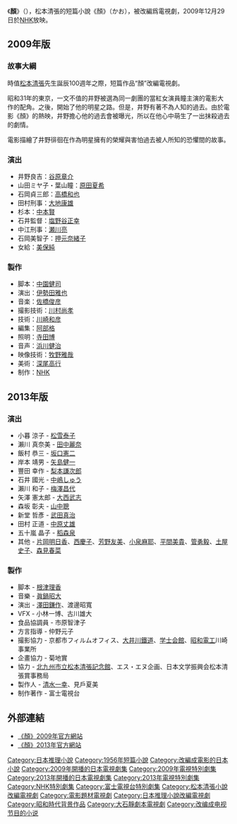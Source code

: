 {{NoteTA}}

{{Infobox Film
| name               = 顏
| original_name      = {{lang|ja|松本清張ドラマスペシャル 顔}}
| image              =
| director           = 
| producer           = [[NHK|NHK]]
 | writer             = [[中園健司|中園健司]]
| starring           = [[谷原章介|谷原章介]]<br>[[原田夏希|原田夏希]]
| production_company =[[NHK|NHK]]
| released           = {{flagicon|Japan}}2009年12月
| country            = [[日本電視劇|日本]]
| language           = [[日語|日語]]
}}
《'''顏'''》（{{lang-ja|松本清張ドラマスペシャル 顔}}），松本清張的短篇小說《顏》（かお），被改編爲電視劇，2009年12月29日於[[NHK|NHK]]放映。

== 2009年版 ==
=== 故事大綱 ===
時值[[松本清張|松本清張]]先生誕辰100週年之際，短篇作品“顏”改編電視劇。

昭和31年的東京，一文不值的井野被選為同一劇團的當紅女演員瞳主演的電影大作的配角。之後，開始了他的明星之路。但是，井野有著不為人知的過去。由於電影《顏》的熱映，井野擔心他的過去會被曝光，所以在他心中萌生了一出抹殺過去的劇情。

電影描繪了井野徘徊在作為明星擁有的榮耀與害怕過去被人所知的恐懼間的故事。 

=== 演出 ===
*井野良吉：[[谷原章介|谷原章介]]
*山田ミヤ子・葉山瞳：[[原田夏希|原田夏希]]
*石岡貞三郎：[[高橋和也|高橋和也]]
*田村刑事：[[大地康雄|大地康雄]]
*杉本：[[中本賢|中本賢]]
*石井監督：[[塩野谷正幸|塩野谷正幸]]
*中江刑事：[[瀬川亮|瀬川亮]]
*石岡美智子：[[押元奈緒子|押元奈緒子]]
*女給：[[美保純|美保純]]

=== 製作 ===
*脚本：[[中園健司|中園健司]]
*演出：[[伊勢田雅也|伊勢田雅也]]
*音楽：[[佐橋俊彦|佐橋俊彦]]
*撮影技術：[[川村尚孝|川村尚孝]]
*技術：[[川崎和彦|川崎和彦]]
*編集：[[阿部格|阿部格]]
*照明：[[寺田博|寺田博]]
*音声：[[浜川健治|浜川健治]]
*映像技術：[[牧野雅哉|牧野雅哉]]
*美術：[[深尾高行|深尾高行]]
*制作：[[日本放送協会|NHK]]

== 2013年版 ==

=== 演出 ===
*小暮 涼子 - [[松雪泰子|松雪泰子]] 
*瀨川 真奈美 - [[田中麗奈|田中麗奈]] 
*飯村 恭三 - [[坂口憲二|坂口憲二]] 
*岸本 靖男 - [[矢島健一|矢島健一]] 
*豐田 幸作 - [[梨本謙次郎|梨本謙次郎]]
*石井 國光 - [[中嶋しゅう|中嶋しゅう]]
*瀨川 和子 - [[梅澤昌代|梅澤昌代]] 
*矢澤 憲太郎 - [[大西武志|大西武志]] 
*森坂 彰夫 - [[山中聰|山中聰]]  
*新堂 哲彥 - [[武田真治|武田真治]] 
*田村 正道 - [[中原丈雄|中原丈雄]] 
*五十嵐 晶子 - [[稻森泉|稻森泉]] 
*其他 - [[片岡明日香|片岡明日香]]、[[西慶子|西慶子]]、[[芳野友美|芳野友美]]、[[小泉麻耶|小泉麻耶]]、[[平間美貴|平間美貴]]、[[管勇毅|管勇毅]]、[[土屋史子|土屋史子]]、[[森見春菜|森見春菜]]

=== 製作 ===
*脚本 - [[根津理香|根津理香]]
*音樂 - [[眞鍋昭大|眞鍋昭大]]
*演出 - [[澤田鎌作|澤田鎌作]]、渡邊昭寬
*VFX - 小林一博、古川雄大
*食品協調員 - 市原智津子
*方言指導 - 仲野元子
*撮影協力 - 京都市フィルムオフィス、[[大井川鐵道|大井川鐵道]]、[[学士会館|学士会館]]、[[昭和電工|昭和電工]]川崎事業所 
*企畫協力 - 菊地實
*協力 - [[北九州市立松本清張記念館|北九州市立松本清張記念館]]、エス・エヌ企画、日本文学振興会松本清張賞事務局
*製作人 - [[清水一幸|清水一幸]]、見戶夏美
*制作著作 - 富士電視台

== 外部連結 ==
* [https://web.archive.org/web/20121015143947/http://www.nhk.or.jp/drama/kao/ 《顏》2009年官方網站]
* [http://www.fujitv.co.jp/b_hp/131003matsumoto/ 《顏》2013年官方網站] {{Wayback|url=http://www.fujitv.co.jp/b_hp/131003matsumoto/ |date=20200920151837 }}
{{2009年日本時代電視劇}}
{{2013年日本時代電視劇}}
{{DEFAULTSORT:Kao}}
[[Category:日本推理小說|Category:日本推理小說]]
[[Category:1956年短篇小說|Category:1956年短篇小說]]
[[Category:改編成電影的日本小說|Category:改編成電影的日本小說]]
[[Category:2009年開播的日本電視劇集|Category:2009年開播的日本電視劇集]]
[[Category:2009年電視特別劇集|Category:2009年電視特別劇集]]
[[Category:2013年開播的日本電視劇集|Category:2013年開播的日本電視劇集]]
[[Category:2013年電視特別劇集|Category:2013年電視特別劇集]]
[[Category:NHK特別劇集|Category:NHK特別劇集]]
[[Category:富士電視台特別劇集|Category:富士電視台特別劇集]]
[[Category:松本清張小說改編電視劇|Category:松本清張小說改編電視劇]]
[[Category:電影題材電視劇|Category:電影題材電視劇]]
[[Category:日本推理小說改編電視劇|Category:日本推理小說改編電視劇]]
[[Category:昭和時代背景作品|Category:昭和時代背景作品]]
[[Category:大石靜劇本電視劇|Category:大石靜劇本電視劇]]
[[Category:改编成电视节目的小说|Category:改编成电视节目的小说]]